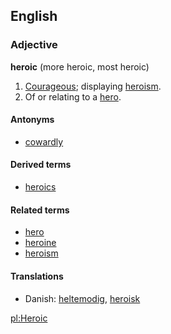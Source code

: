 ==English==
===Adjective===
'''heroic''' (more heroic, most heroic)

#[[Courageous]]; displaying [[heroism]].
#Of or relating to a [[hero]].

====Antonyms====
*[[cowardly]]

====Derived terms====
*[[heroics]]

====Related terms====
*[[hero]]
*[[heroine]]
*[[heroism]]

====Translations====
*Danish: [[heltemodig]], [[heroisk]]

[[pl:Heroic]]